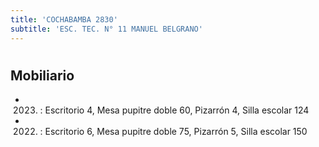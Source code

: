 ```yaml
---
title: 'COCHABAMBA 2830'
subtitle: 'ESC. TEC. N° 11 MANUEL BELGRANO'
---
```


#


## Mobiliario

*  (2023) : Escritorio 4, Mesa pupitre doble 60, Pizarrón 4, Silla escolar 124 

*  (2022) : Escritorio 6, Mesa pupitre doble 75, Pizarrón 5, Silla escolar 150 



